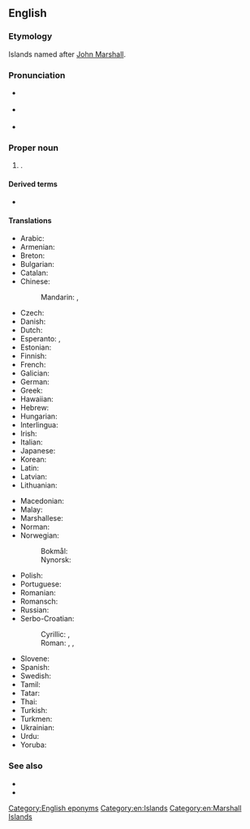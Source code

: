 ==English==

===Etymology===
Islands named after [[w:John Marshall (British captain)|John Marshall]].

===Pronunciation===
* {{a|UK}} {{IPA|en|/ˈmɑː.ʃəl ˈaɪ.ləndz/}}
* {{a|US}} {{IPA|en|/ˈmɑɹ.ʃəl ˈaɪ.ləndz/}}
* {{audio|en|en-us-Marshall Islands.ogg|Audio (US)}}

===Proper noun===
{{en-proper noun|head=[[Marshall]] [[island|Islands]]}}

# {{senseid|en|Q709}}{{place|en|country|cont/Oceania|official=Republic of the Marshall Islands}}.

====Derived terms====
* {{l|en|Marshallese}}

====Translations====
{{trans-top|id=Q709|Republic of the Marshall Islands}}
* Arabic: {{t|ar|جُزُر مَارْشَال|f-p|tr=juzur maršal}}
* Armenian: {{t|hy|Մարշալյան Կղզիներ|p}}
* Breton: {{t|br|Inizi Marshall}}
* Bulgarian: {{t|bg|Маршалови острови|m-p|sc=Cyrl}}
* Catalan: {{t+|ca|illes Marshall|f-p}}
* Chinese:
*: Mandarin: {{t+|cmn|馬紹爾群島|sc=Hani}}, {{t+|cmn|马绍尔群岛|tr=Mǎshào'ěr qúndǎo|sc=Hani}}
* Czech: {{t+|cs|Marshallovy ostrovy|m-p}}
* Danish: {{t+|da|Marshalløerne}}
* Dutch: {{t+|nl|Marshalleilanden}}
* Esperanto: {{t|eo|Marŝala Insularo}}, {{t|eo|Marŝaloj}}
* Estonian: {{t+|et|Marshalli Saared}}
* Finnish: {{t+|fi|Marshallinsaaret}}
* French: {{t+|fr|îles Marshall|f-p}}
* Galician: {{t+|gl|Illas Marshall}}
* German: {{t+|de|Marshallinseln}}
* Greek: {{t+|el|Νήσοι Μάρσαλ|f-p|sc=Grek}}
* Hawaiian: {{t|haw|Mākala ʻAilana}}
* Hebrew: {{t|he|איי מרשל|tr=Iyey Marshal|sc=Hebr}}
* Hungarian: {{t+|hu|Marshall-szigetek}}
* Interlingua: {{t|ia|Insulas Marshall}}
* Irish: {{t|ga|Oileáin Marshall|m-p}}
* Italian: {{t|it|Isole Marshall|f-p}}
* Japanese: {{t+|ja|マーシャル諸島|tr=Māsharu shotō}}
* Korean: {{t+|ko|^마셜 제도}}
* Latin: {{t|la|Insulae Marsalienses|f-p}}
* Latvian: {{t|lv|Māršala Salas|f-p}}
* Lithuanian: {{t+|lt|Maršalo Salos}}
{{trans-mid}}
* Macedonian: {{t|mk|Маршалови Острови|m-p}}
* Malay: {{t|ms|Kepulauan Marshall}}
* Marshallese: {{t|mh|Aelōn̄ in M̧ajeļ}}
* Norman: {{t|nrf|Îles Marshall|f-p}}
* Norwegian:
*: Bokmål: {{t|nb|Marshalløyene}}
*: Nynorsk: {{t|nn|Marshalløyane}}
* Polish: {{t+|pl|Wyspy Marshalla}}
* Portuguese: {{t+|pt|Ilhas Marshall}}
* Romanian: {{t+|ro|Insulele Marshall}}
* Romansch: {{t|rm|Inslas da Marshall|f-p}}
* Russian: {{t|ru|Марша́лловы Остро́ва|m-p}}
* Serbo-Croatian:
*: Cyrillic: {{t|sh|Маршалова Острва|n-p}}, {{t|sh|Маршалска острва}}
*: Roman: {{t|sh|Maršalova Ostrva|n-p}}, {{t|sh|Maršalska ostrva}}, {{t+|sh|Maršalovi Otoci}}
* Slovene: {{t|sl|Marshallovi otoki}}
* Spanish: {{t+|es|Islas Marshall|f-p}}
* Swedish: {{t+|sv|Marshallöarna}}
* Tamil: {{t|ta|மார்ஷல் தீவுகள்|sc=Taml}}
* Tatar: {{t|tt|Marshall Utırawları|sc=Cyrl}}
* Thai: {{t+|th|หมู่เกาะมาร์แชลล์}}
* Turkish: {{t+|tr|Marshall Adaları}}
* Turkmen: {{t|tk|Marşal Adalary}}
* Ukrainian: {{t|uk|Маршалові острови|sc=Cyrl}}
* Urdu: {{t|ur|مارشل آئلینڈ|tr=mārśal āilaiṇḍ|sc=ur-Arab}}
* Yoruba: {{t|yo|Etikun Máṣali}}
{{trans-bottom}}

===See also===
* {{l|en|Appendix:Countries of the world|Countries of the world}}
* {{projectlink|wikipedia}}

[[Category:English eponyms]]
[[Category:en:Islands]]
[[Category:en:Marshall Islands]]